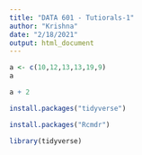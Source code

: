 ```yaml
---
title: "DATA 601 - Tutiorals-1"
author: "Krishna"
date: "2/18/2021"
output: html_document
---
```


```r
a <- c(10,12,13,13,19,9)
a
```

```r
a + 2
```

```r
install.packages("tidyverse")
```

```r
install.packages("Rcmdr")
```

```r
library(tidyverse)
```

